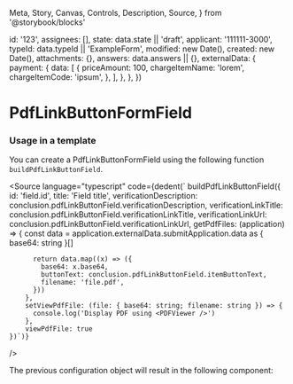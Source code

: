   Meta,
  Story,
  Canvas,
  Controls,
  Description,
  Source,
} from '@storybook/blocks'


  id: '123',
  assignees: [],
  state: data.state || 'draft',
  applicant: '111111-3000',
  typeId: data.typeId || 'ExampleForm',
  modified: new Date(),
  created: new Date(),
  attachments: {},
  answers: data.answers || {},
  externalData: {
    payment: {
      data: [
        {
          priceAmount: 100,
          chargeItemName: 'lorem',
          chargeItemCode: 'ipsum',
        },
      ],
    },
  },
})

<Meta of={PdfLinkButtonFormFieldStories} />

# PdfLinkButtonFormField

### Usage in a template

You can create a PdfLinkButtonFormField using the following function `buildPdfLinkButtonField`.

<Source
  language="typescript"
  code={dedent(`
    buildPdfLinkButtonField({
        id: 'field.id',
        title: 'Field title',
        verificationDescription: conclusion.pdfLinkButtonField.verificationDescription,
        verificationLinkTitle: conclusion.pdfLinkButtonField.verificationLinkTitle,
        verificationLinkUrl: conclusion.pdfLinkButtonField.verificationLinkUrl,
        getPdfFiles: (application) => {
          const data = application.externalData.submitApplication.data as {
            base64: string
          }[]

          return data.map((x) => ({
            base64: x.base64,
            buttonText: conclusion.pdfLinkButtonField.itemButtonText,
            filename: 'file.pdf',
          }))
        },
        setViewPdfFile: (file: { base64: string; filename: string }) => {
          console.log('Display PDF using <PDFViewer />')
        },
        viewPdfFile: true
    })`)}
/>

The previous configuration object will result in the following component:

<Canvas>
  <Story of={PdfLinkButtonFormFieldStories.Default} />
</Canvas>
